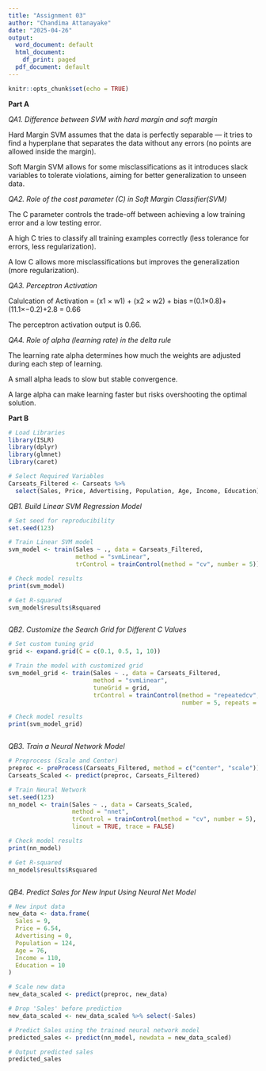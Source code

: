 ```yaml
---
title: "Assignment 03"
author: "Chandima Attanayake"
date: "2025-04-26"
output:
  word_document: default
  html_document:
    df_print: paged
  pdf_document: default
---
```


```r
knitr::opts_chunk$set(echo = TRUE)
```
**Part A**

*QA1. Difference between SVM with hard margin and soft margin*

Hard Margin SVM assumes that the data is perfectly separable — it tries to find a hyperplane that separates the data without any errors (no points are allowed inside the margin).

Soft Margin SVM allows for some misclassifications as it introduces slack variables to tolerate violations, aiming for better generalization to unseen data.


*QA2. Role of the cost parameter (C) in Soft Margin Classifier(SVM)*

The C parameter controls the trade-off between achieving a low training error and a low testing error.

A high C tries to classify all training examples correctly (less tolerance for errors, less regularization).

A low C allows more misclassifications but improves the generalization (more regularization).

*QA3. Perceptron Activation*

Calulcation of Activation = (x1 × w1) + (x2 × w2) + bias
=(0.1×0.8)+(11.1×−0.2)+2.8
= 0.66

The perceptron activation output is 0.66.



*QA4. Role of alpha (learning rate) in the delta rule*

The learning rate alpha determines how much the weights are adjusted during each step of learning.

A small alpha leads to slow but stable convergence.

A large alpha can make learning faster but risks overshooting the optimal solution.


**Part B**



```r
# Load Libraries
library(ISLR)
library(dplyr)
library(glmnet)
library(caret)

# Select Required Variables
Carseats_Filtered <- Carseats %>%
  select(Sales, Price, Advertising, Population, Age, Income, Education)


```

*QB1. Build Linear SVM Regression Model*

```r
# Set seed for reproducibility
set.seed(123)

# Train Linear SVM model
svm_model <- train(Sales ~ ., data = Carseats_Filtered,
                   method = "svmLinear",
                   trControl = trainControl(method = "cv", number = 5))

# Check model results
print(svm_model)

# Get R-squared
svm_model$results$Rsquared



```

*QB2. Customize the Search Grid for Different C Values*

```r
# Set custom tuning grid
grid <- expand.grid(C = c(0.1, 0.5, 1, 10))

# Train the model with customized grid
svm_model_grid <- train(Sales ~ ., data = Carseats_Filtered,
                        method = "svmLinear",
                        tuneGrid = grid,
                        trControl = trainControl(method = "repeatedcv",
                                                 number = 5, repeats = 2))

# Check model results
print(svm_model_grid)



```
*QB3. Train a Neural Network Model*

```r
# Preprocess (Scale and Center)
preproc <- preProcess(Carseats_Filtered, method = c("center", "scale"))
Carseats_Scaled <- predict(preproc, Carseats_Filtered)

# Train Neural Network
set.seed(123)
nn_model <- train(Sales ~ ., data = Carseats_Scaled,
                  method = "nnet",
                  trControl = trainControl(method = "cv", number = 5),
                  linout = TRUE, trace = FALSE)

# Check model results
print(nn_model)

# Get R-squared
nn_model$results$Rsquared



```

*QB4. Predict Sales for New Input Using Neural Net Model*

```r

# New input data
new_data <- data.frame(
  Sales = 9,
  Price = 6.54,
  Advertising = 0,
  Population = 124,
  Age = 76,
  Income = 110,
  Education = 10
)

# Scale new data
new_data_scaled <- predict(preproc, new_data)

# Drop 'Sales' before prediction
new_data_scaled <- new_data_scaled %>% select(-Sales)

# Predict Sales using the trained neural network model
predicted_sales <- predict(nn_model, newdata = new_data_scaled)

# Output predicted sales
predicted_sales


```


